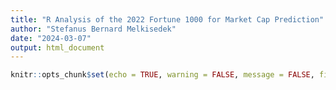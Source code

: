 ```yaml
---
title: "R Analysis of the 2022 Fortune 1000 for Market Cap Prediction"
author: "Stefanus Bernard Melkisedek"
date: "2024-03-07"
output: html_document
---
```


```r
knitr::opts_chunk$set(echo = TRUE, warning = FALSE, message = FALSE, fig.path = "../src/figure")
```


